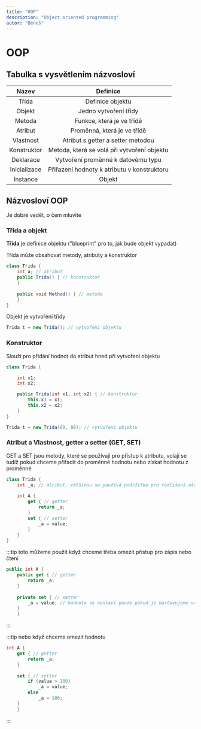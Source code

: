 ```yaml
---
title: "OOP"
description: "Object oriented programming"
autor: "Beneš"
---
```


# OOP

## Tabulka s vysvětlením názvosloví
|Název|Definice|
|:-:|:-:|
|Třída|Definice objektu|
|Objekt|Jedno vytvoření třídy|
|Metoda|Funkce, která je ve třídě|
|Atribut|Proměnná, která je ve třídě|
|Vlastnost|Atribut s getter a setter metodou|
|Konstruktor|Metoda, která se volá při vytvoření objektu|
|Deklarace|Vytvoření proměnné k datovému typu|
|Inicializace|Přiřazení hodnoty k atributu v konstruktoru|
|Instance|Objekt|

## Názvosloví OOP
Je dobré vedět, o čem mluvíte

### Třída a objekt

**Třída** je definice objektu ("blueprint" pro to, jak bude objekt vypadat)

Třída může obsahovat metody, atributy a konstruktor
```cs 
class Trida {
    int a; // atribut
    public Trida() { // konstruktor
    }
    
    public void Method() { // metoda
    }
}
```

Objekt je vytvoření třídy
```cs 
Trida t = new Trida(); // vytvoření objektu
```

### Konstruktor 
Slouží pro přidání hodnot do atribut hned při vytvoření objektu

```cs
class Trida {

    int x1;
    int x2;

    public Trida(int x1, int x2) { // konstruktor
        this.x1 = x1;
        this.x2 = x2;
    }
}

Trida t = new Trida(69, 88); // vytvoření objektu
```

### Atribut a Vlastnost, getter a setter (GET, SET)
GET a SET jsou metody, které se používají pro přístup k atributu, volají se tudíž pokud chceme přiřadit do proměnné hodnotu nebo získat hodnotu z proměnné

```cs GET a SET v akci
class Trida {
    int _a; // atribut, většinou se používá podržítko pro rozlišení atributu a vlastnosti
    
    int A {
        get { // getter
            return _a;
        }
        set { // setter
            _a = value;
        }
    }
}
```

:::tip toto můžeme použít když chceme třeba omezit přístup pro zápis nebo čtení
```cs 
public int A {
    public get { // getter
        return _a;
    }
       
    private set { // setter
        _a = value; // hodnota se nastaví pouze pokud ji nastavujeme ve třídě
    }
    }
```
:::

:::tip nebo když chceme omezit hodnotu
```cs 
int A {
    get { // getter
        return _a;
    }
       
    set { // setter
        if (value > 100)
            _a = value;
        else 
            _a = 100;
    }
    }
```
:::